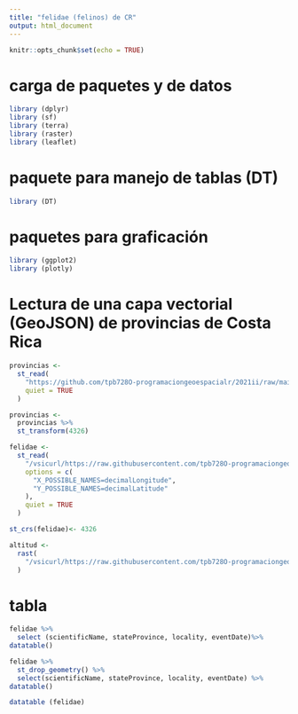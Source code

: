 ```yaml
---
title: "felidae (felinos) de CR"
output: html_document
---
```


```r
knitr::opts_chunk$set(echo = TRUE)
```

# carga de paquetes y de datos 

```r
library (dplyr)
library (sf)
library (terra)
library (raster)
library (leaflet)
```

# paquete para manejo de tablas (DT)

```r
library (DT)
```


# paquetes para graficación 
```r
library (ggplot2)
library (plotly)
```

# Lectura de una capa vectorial (GeoJSON) de provincias de Costa Rica

```r
provincias <-
  st_read(
    "https://github.com/tpb728O-programaciongeoespacialr/2021ii/raw/main/datos/ign/delimitacion-territorial-administrativa/provincias.geojson",
    quiet = TRUE
  )
```


```r
provincias <-
  provincias %>%
  st_transform(4326)
```


```r
felidae <-
  st_read(
    "/vsicurl/https://raw.githubusercontent.com/tpb728O-programaciongeoespacialr/2021ii/main/datos/gbif/felidae.csv",
    options = c(
      "X_POSSIBLE_NAMES=decimalLongitude",
      "Y_POSSIBLE_NAMES=decimalLatitude"
    ),
    quiet = TRUE
  )
```

```r
st_crs(felidae)<- 4326
```

```r
altitud <-
  rast(
    "/vsicurl/https://raw.githubusercontent.com/tpb728O-programaciongeoespacialr/2021ii/master/datos/worldclim/altitud.tif"
  )
```

# tabla
```r
felidae %>%
  select (scientificName, stateProvince, locality, eventDate)%>%
datatable()
```

```r
felidae %>%
  st_drop_geometry() %>%
  select(scientificName, stateProvince, locality, eventDate) %>%
datatable()
```
```r
datatable (felidae)
```

